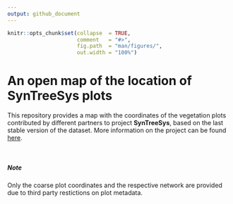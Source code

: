 ```yaml
---
output: github_document
---
```


<!-- README.md is generated from README.Rmd. Please edit that file -->


```r
knitr::opts_chunk$set(collapse  = TRUE,
                      comment   = "#>",
                      fig.path  = "man/figures/",
                      out.width = "100%")
```



# An open map of the location of SynTreeSys plots


<!-- badges: start -->
<!-- badges: end -->


This repository provides a map with the coordinates of the vegetation plots
contributed by different partners to project **SynTreeSys**, based on the
last stable version of the dataset. More information on the project can be found
[here](https://www.fondationbiodiversite.fr/en/the-frb-in-action/programs-and-projects/le-cesab/syntreesys/).

<br>


##### Note

Only the coarse plot coordinates and the respective network are provided due to
third party restictions on plot metadata.
